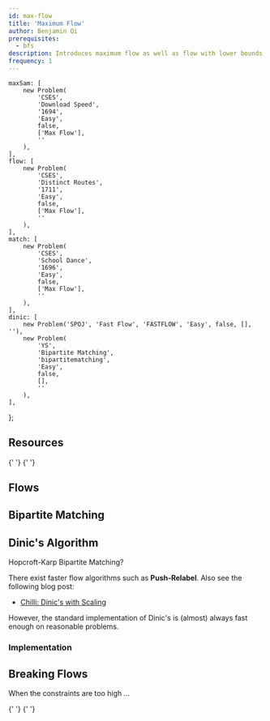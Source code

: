 ```yaml
---
id: max-flow
title: 'Maximum Flow'
author: Benjamin Qi
prerequisites:
  - bfs
description: Introduces maximum flow as well as flow with lower bounds.
frequency: 1
---
```



	maxSam: [
		new Problem(
			'CSES',
			'Download Speed',
			'1694',
			'Easy',
			false,
			['Max Flow'],
			''
		),
	],
	flow: [
		new Problem(
			'CSES',
			'Distinct Routes',
			'1711',
			'Easy',
			false,
			['Max Flow'],
			''
		),
	],
	match: [
		new Problem(
			'CSES',
			'School Dance',
			'1696',
			'Easy',
			false,
			['Max Flow'],
			''
		),
	],
	dinic: [
		new Problem('SPOJ', 'Fast Flow', 'FASTFLOW', 'Easy', false, [], ''),
		new Problem(
			'YS',
			'Bipartite Matching',
			'bipartitematching',
			'Easy',
			false,
			[],
			''
		),
	],
};

<Problems problems={problems.maxSam} />

## Resources

<Resources>
	<Resource
		source="CPC"
		title="10 - Network Flow"
		url="10_graphs_3_network_flow"
	>
		{' '}
	</Resource>
	<Resource source="CPH" title="20 - Flows & Cuts">
		{' '}
	</Resource>
	<Resource source="CP2" title="4.6, 4.7.4 - Max Flow, Bipartite Graphs"></Resource>
</Resources>

## Flows

<Problems problems={problems.flow} />

## Bipartite Matching

<Problems problems={problems.match} />

## Dinic's Algorithm

<Problems problems={problems.dinic} />

Hopcroft-Karp Bipartite Matching?

<Optional title="Faster Flow">

There exist faster flow algorithms such as **Push-Relabel**. Also see the following blog post:

- [Chilli: Dinic's with Scaling](https://codeforces.com/blog/entry/66006)

However, the standard implementation of Dinic's is (almost) always fast enough on reasonable problems.

</Optional>

### Implementation

<Resources>
	<Resource source="Benq" url="https://github.com/bqi343/USACO/blob/master/Implementations/content/graphs%20(12)/Flows%20(12.3)/Dinic.h" title="Dinic"> </Resource>
</Resources>

## Breaking Flows

When the constraints are too high ...

<Resources>
	<Resource
		source="CF"
		url="https://codeforces.com/blog/entry/80627"
		title="maroonrk - TL Issue on CF 659 Div 1 F"
		starred
	>
		{' '}
	</Resource>
	<Resource
		source="CF"
		url="https://codeforces.com/blog/entry/52714?#comment-668566"
		title="Actual Complexity of Max Flow?"
		starred
	>
		{' '}
	</Resource>
</Resources>
